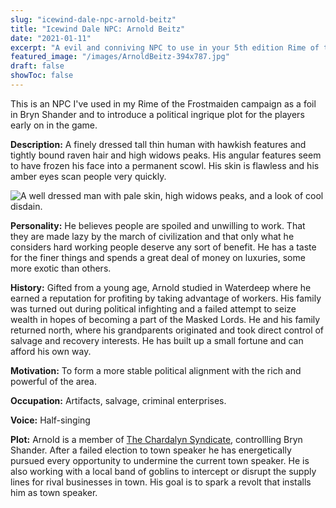 ```yaml
---
slug: "icewind-dale-npc-arnold-beitz"
title: "Icewind Dale NPC: Arnold Beitz"
date: "2021-01-11"
excerpt: "A evil and conniving NPC to use in your 5th edition Rime of the Frostmaiden campaign."
featured_image: "/images/ArnoldBeitz-394x787.jpg"
draft: false
showToc: false
---
```


This is an NPC I've used in my Rime of the Frostmaiden campaign as a foil in Bryn Shander and to introduce a political ingrique plot for the players early on in the game. 

**Description:** A finely dressed tall thin human with hawkish features and tightly bound raven hair and high widows peaks. His angular features seem to have frozen his face into a permanent scowl. His skin is flawless and his amber eyes scan people very quickly.

![A well dressed man with pale skin, high widows peaks, and a look of cool disdain.](/images/ArnoldBeitz-394x787.jpg)


**Personality:** He believes people are spoiled and unwilling to work. That they are made lazy by the march of civilization and that only what he considers hard working people deserve any sort of benefit. He has a taste for the finer things and spends a great deal of money on luxuries, some more exotic than others.

**History:** Gifted from a young age, Arnold studied in Waterdeep where he earned a reputation for profiting by taking advantage of workers. His family was turned out during political infighting and a failed attempt to seize wealth in hopes of becoming a part of the Masked Lords. He and his family returned north, where his grandparents originated and took direct control of salvage and recovery interests. He has built up a small fortune and can afford his own way.

**Motivation:** To form a more stable political alignment with the rich and powerful of the area.

**Occupation:** Artifacts, salvage, criminal enterprises.

**Voice:** Half-singing

**Plot:** Arnold is a member of [The Chardalyn Syndicate](/2021/01/04/rotf-remix-the-far-north-ten-towns/), controllling Bryn Shander.  After a failed election to town speaker he has energetically pursued every opportunity to undermine the current town speaker.  He is also working with a local band of goblins to intercept or disrupt the supply lines for rival businesses in town.  His goal is to spark a revolt that installs him as town speaker.
